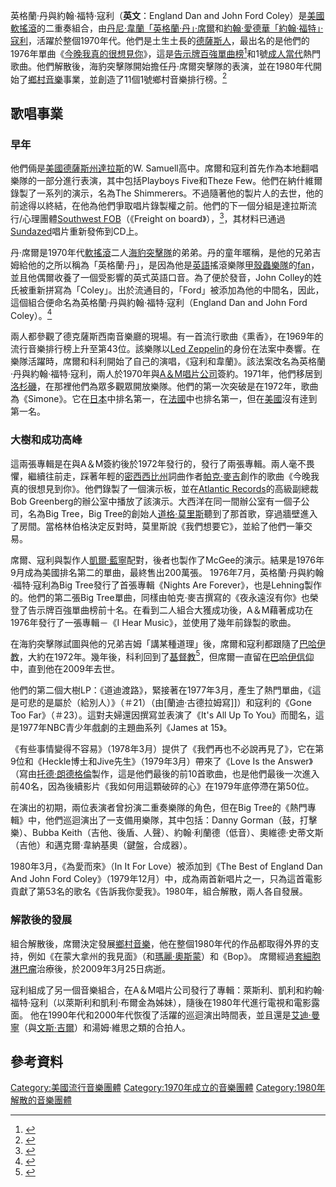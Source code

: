 {{Infobox musical artist <!-- See Wikipedia:WikiProject_Musicians -->
| name                = 英格蘭·丹與約翰·福特·寇利<br>England Dan and John Ford Coley
| image               = File:England Dan and John Ford Coley 1976.jpg
| caption             = 英格蘭·丹（左）與約翰·福特·寇利（右），1976年
| image_size          = 
| background          = 組合
| alias               = 
| origin              = {{USA}}[[德薩斯州|德薩斯州]][[達拉斯|達拉斯]]
| genre               = [[流行搖滾|流行搖滾]]、[[軟搖滾|軟搖滾]]、[[鄉村搖滾|鄉村搖滾]]
| years_active        = 1970年至1980年
| label               = [[A&M_唱片公司|A&M 唱片公司]]、[[Big_Tree_Records|Big Tree Records]]
| associated_acts     = [[帕克·麥吉|帕克·麥吉]]、[[席爾與克羅夫|席爾與克羅夫]]
| website             = 
| current_members     = 
| past_members        = [[丹·席爾|丹·席爾]]<br>[[約翰·福特·寇利|約翰·福特·寇利]]
}}

英格蘭·丹與約翰·福特·寇利（'''英文'''：England Dan and John Ford Coley）是[[美國|美國]][[軟搖滾|軟搖滾]]的二重奏組合，由[[丹·席爾|丹尼·韋蘭「英格蘭·丹」·席爾]]和[[約翰·福特·寇利|約翰·愛德華「約翰·福特」·寇利]]，活躍於整個1970年代。他們是土生土長的[[德薩斯州|德薩斯人]]，最出名的是他們的1976年單曲《[[今晚我真的很想見你|今晚我真的很想見你]]》，這是[[告示牌百強單曲榜|告示牌百強單曲榜]]<ref>{{cite web|url=https://www.billboard.com/music/england-dan-john-ford-coley|title=Engalnd Dan＆John Ford Coley : Chart history|website=Billboard.com}}</ref>和1號[[熱門成人當代曲目|成人當代]]熱門歌曲。他們解散後，海豹突擊隊開始擔任丹·席爾突擊隊的表演，並在1980年代開始了[[鄉村音樂|鄉村音樂]]事業，並創造了11個1號鄉村音樂排行榜。<ref>{{cite web|url=https://allmusic.com/artist/england-dan-john-ford-coley-mn0000196993/biography|title=England Dan＆John Ford Coley: Biography|website=All Music}}</ref>


==歌唱事業==
===早年===
他們倆是[[美國|美國]][[德薩斯州|德薩斯州]][[達拉斯|達拉斯]]的W. Samuell高中。席爾和寇利首先作為本地翻唱樂隊的一部分進行表演，其中包括Playboys Five和Theze Few。他們在納什維爾錄製了一系列的演示，名為The Shimmerers。不過隨著他的製片人的去世，他的前途得以終結，在他為他們爭取唱片錄製權之前。他們的下一個分組是達拉斯流行/心理團體[[Southwest_FOB|Southwest FOB]]（《Freight on board》），<ref>{{cite book|title=Encyclopedia of Popular Music|url=https://archive.org/details/virginencycloped0000unse|editor=Colin Larkin|publisher=Virgin Books|date=1997|version=簡明|isbn=1-85227-745-9|page=[https://archive.org/details/virginencycloped0000unse/page/431 431]}}</ref>，其材料已通過[[Sundazed_Records|Sundazed]]唱片重新發佈到CD上。

丹·席爾是1970年代[[軟搖滾|軟搖滾]]二人[[海豹突擊隊|海豹突擊隊]]的弟弟。丹的童年暱稱，是他的兄弟吉姆給他的之所以稱為「英格蘭·丹」，是因為他是[[英格蘭|英語]]搖滾樂隊[[甲殼蟲樂隊|甲殼蟲樂隊]]的[[fan（person）|fan]]，並且他偶爾收養了一個受影響的英式英語口音。為了便於發音，John Colley的姓氏被重新拼寫為「Coley」。出於流通目的，「Ford」被添加為他的中間名，因此，這個組合便命名為英格蘭·丹與約翰·福特·寇利（England Dan and John Ford Coley）。<ref>{{cite web|url= http://www.bluedesert.dk/dancoley.html|title=ENGLAND DAN＆ JOHN FORD COLEY|website=Bluedesert.dk}}</ref>

兩人都參觀了德克薩斯西南音樂廳的現場。有一首流行歌曲《熏香》，在1969年的流行音樂排行榜上升至第43位。該樂隊以[[Led_Zeppelin|Led Zeppelin]]的身份在法案中奏響。在樂隊活躍時，席爾和科利開始了自己的演唱，《寇利和韋蘭》。該法案改名為英格蘭·丹與約翰·福特·寇利，兩人於1970年與[[A＆M唱片公司|A＆M唱片公司]]簽約。1971年，他們移居到[[洛杉磯|洛杉磯]]，在那裡他們為眾多觀眾開放樂隊。他們的第一次突破是在1972年，歌曲為《Simone》。它在[[日本|日本]]中排名第一，在[[法國|法國]]中也排名第一，但在[[美國|美國]]沒有逹到第一名。

===大樹和成功高峰===
這兩張專輯是在與A＆M簽約後於1972年發行的，發行了兩張專輯。兩人毫不畏懼，繼續往前走，踩著年輕的[[密西西比州|密西西比州]]詞曲作者[[帕克·麥吉|帕克·麥吉]]創作的歌曲《今晚我真的很想見到你》。他們錄製了一個演示板，並在[[Atlantic_Records|Atlantic Records]]的高級副總裁Bob Greenberg的辦公室中播放了該演示。大西洋在同一間辦公室有一個子公司，名為Big Tree，Big Tree的創始人[[道格·莫里斯|道格·莫里斯]]聽到了那首歌，穿過牆壁進入了房間。當格林伯格決定反對時，莫里斯說《我們想要它》，並給了他們一筆交易。
    
席爾、寇利與製作人[[凱爾·藍寧|凱爾·藍寧]]配對，後者也製作了McGee的演示。結果是1976年9月成為美國排名第二的單曲，最終售出200萬張。 1976年7月，英格蘭·丹與約翰·福特·寇利為Big Tree發行了首張專輯《Nights Are Forever》，也是Lehning製作的。他們的第二張Big Tree單曲，同樣由帕克·麥吉撰寫的《夜永遠沒有你》也榮登了告示牌百強單曲榜前十名。在看到二人組合大獲成功後，A＆M藉著成功在1976年發行了一張專輯－《I Hear Music》，並使用了幾年前錄製的歌曲。
   
在海豹突擊隊試圖與他的兄弟吉姆「講某種道理」後，席爾和寇利都跟隨了[[巴哈伊教|巴哈伊教]]，大約在1972年。幾年後，科利回到了[[基督教|基督教]]<ref>{{cite web|url=http://kool1017.com/john-ford-coley-comes-full-circle-to-play-what-got-/|title=John Ford Coley Comes Full Circle to Play What Got Him Started But with Lessons on the Way|publisher=Kool 101.7}}</ref>，但席爾一直留在[[巴哈伊信仰|巴哈伊信仰]]中，直到他在2009年去世。
   
他們的第二個大樹LP：《道迪渡路》，緊接著在1977年3月，產生了熱門單曲，《這是可悲的是屬於（給別人）》（＃21）（由[蘭迪·古德拉姆寫]]）和寇利的《Gone Too Far》（＃23）。這對夫婦還因撰寫並表演了《It's All Up To You》而聞名，這是1977年NBC青少年戲劇的主題曲系列《James at 15》。
   
《有些事情變得不容易》（1978年3月）提供了《我們再也不必說再見了》，它在第9位和《Heckle博士和Jive先生》（1979年3月）帶來了《Love Is the Answer》（寫由[[托德·朗德格倫|托德·朗德格倫]]製作，這是他們最後的前10首歌曲，也是他們最後一次進入前40名，因為後續影片《我如何用這顆破碎的心》在1979年底停滯在第50位。

在演出的初期，兩位表演者曾扮演二重奏樂隊的角色，但在Big Tree的《熱門專輯》中，他們巡迴演出了一支備用樂隊，其中包括：Danny Gorman（鼓，打擊樂）、Bubba Keith（吉他、後盾、人聲）、約翰·利蘭德（低音）、奧維德·史蒂文斯（吉他）和邁克爾·韋納基奧（鍵盤，合成器）。
  
1980年3月，《為愛而來》（In It For Love）被添加到《The Best of England Dan And John Ford Coley》（1979年12月）中，成為兩首新唱片之一，只為這首電影貢獻了第53名的歌名《告訴我你愛我》。1980年，組合解散，兩人各自發展。

===解散後的發展===
組合解散後，席爾決定發展[[鄉村音樂|鄉村音樂]]，他在整個1980年代的作品都取得外界的支持，例如《在蒙大拿州的我見面》（和[[瑪麗·奧斯蒙|瑪麗·奧斯蒙]]）和《Bop》。 席爾經過[[套細胞淋巴瘤|套細胞淋巴瘤]]治療後，於2009年3月25日病逝。

寇利組成了另一個音樂組合，在A＆M唱片公司發行了專輯：萊斯利、凱利和約翰·福特·寇利（以萊斯利和凱利·布爾金為姊妹），隨後在1980年代進行電視和電影露面。 他在1990年代和2000年代恢復了活躍的巡迴演出時間表，並且還是[[艾迪·曼寧|艾迪·曼寧]]（與[[文斯·吉爾|文斯·吉爾]]）和湯姆·維思之類的合拍人。

==參考資料==
{{Reflist}}

[[Category:美國流行音樂團體|Category:美國流行音樂團體]]
[[Category:1970年成立的音樂團體|Category:1970年成立的音樂團體]]
[[Category:1980年解散的音樂團體|Category:1980年解散的音樂團體]]
